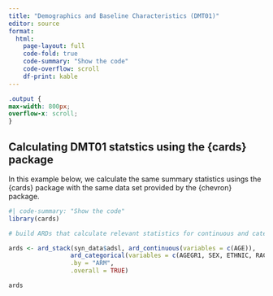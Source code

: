 ```yaml
---
title: "Demographics and Baseline Characteristics (DMT01)"
editor: source
format: 
  html:
    page-layout: full
    code-fold: true
    code-summary: "Show the code"
    code-overflow: scroll 
    df-print: kable
---
```

```css
.output {
max-width: 800px;
overflow-x: scroll;
}
```

## Calculating DMT01 statstics using the {cards} package

In this example below, we calculate the same summary statistics usings the {cards} package with the same data set provided by the {chevron} package.

```r
#| code-summary: "Show the code"
library(cards)

# build ARDs that calculate relevant statistics for continuous and categorical variables.

ards <- ard_stack(syn_data$adsl, ard_continuous(variables = c(AGE)),
                 ard_categorical(variables = c(AGEGR1, SEX, ETHNIC, RACE)),
                 .by = "ARM",
                 .overall = TRUE)

ards
```

